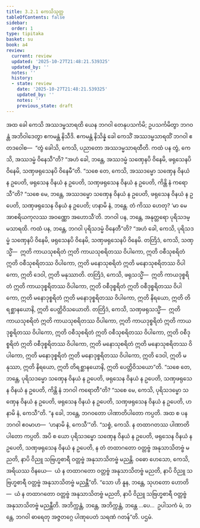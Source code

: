 ```yaml
---
title: 3.2.1 ကေသိသုတ္တ
tableOfContents: false
sidebar:
  order: 1
type: tipitaka
basket: su
book: a4
review:
  current: review
  updated: '2025-10-27T21:48:21.539325'
  updated_by: ''
  notes: ''
  history:
  - state: review
    date: '2025-10-27T21:48:21.539325'
    updated_by: ''
    notes: ''
    previous_state: draft
---
```



<ReviewStatus review={frontmatter.review} showDetails={true} />

<HypothesisAnnotation frontmatter={frontmatter} />

<DynamicBreadcrumb />

<Division number="111" book="a4" e="ch" v="15" p="427">

<Paragraph number="733" book="a4">
အထ ခေါ ကေသိ အဿဒမ္မသာရထိ ယေန ဘဂဝါ တေနုပသင်္ကမိ; ဥပသင်္ကမိတွာ ဘဂဝန္တံ အဘိဝါဒေတွာ ဧကမန္တံ နိသီဒိ. ဧကမန္တံ နိသိန္နံ ခေါ ကေသိံ အဿဒမ္မသာရထိံ ဘဂဝါ ဧတဒဝေါစ—  “တွံ ခေါသိ, ကေသိ, ပညာတော အဿဒမ္မသာရထီတိ. ကထံ ပန တွံ, ကေသိ, အဿဒမ္မံ ဝိနေသီ”တိ? “အဟံ ခေါ, ဘန္တေ, အဿဒမ္မံ သဏှေနပိ ဝိနေမိ, ဖရုသေနပိ ဝိနေမိ, သဏှဖရုသေနပိ ဝိနေမီ”တိ. “သစေ တေ, ကေသိ, အဿဒမ္မော သဏှေန ဝိနယံ န ဥပေတိ, ဖရုသေန ဝိနယံ န ဥပေတိ, သဏှဖရုသေန ဝိနယံ န ဥပေတိ, ကိန္တိ နံ ကရောသီ”တိ? “သစေ မေ, ဘန္တေ, အဿဒမ္မော သဏှေန ဝိနယံ န ဥပေတိ, ဖရုသေန ဝိနယံ န ဥပေတိ, သဏှဖရုသေန ဝိနယံ န ဥပေတိ; ဟနာမိ နံ, ဘန္တေ. တံ ကိဿ ဟေတု? ‘မာ မေ အာစရိယကုလဿ အဝဏ္ဏော အဟောသီ’တိ.
</Paragraph>

<Paragraph number="734" book="a4">
ဘဂဝါ ပန, ဘန္တေ, အနုတ္တရော ပုရိသဒမ္မသာရထိ. ကထံ ပန, ဘန္တေ, ဘဂဝါ ပုရိသဒမ္မံ ဝိနေတီ”တိ? “အဟံ ခေါ, ကေသိ, ပုရိသဒမ္မံ သဏှေနပိ ဝိနေမိ, ဖရုသေနပိ ဝိနေမိ, သဏှဖရုသေနပိ ဝိနေမိ. တတြိဒံ, ကေသိ, သဏှသ္မိံ—  ဣတိ ကာယသုစရိတံ ဣတိ ကာယသုစရိတဿ ဝိပါကော, ဣတိ ဝစီသုစရိတံ ဣတိ ဝစီသုစရိတဿ ဝိပါကော, ဣတိ မနောသုစရိတံ ဣတိ မနောသုစရိတဿ ဝိပါကော, ဣတိ ဒေဝါ, ဣတိ မနုဿာတိ. တတြိဒံ, ကေသိ, ဖရုသသ္မိံ—  ဣတိ ကာယဒုစ္စရိတံ ဣတိ ကာယဒုစ္စရိတဿ ဝိပါကော, ဣတိ ဝစီဒုစ္စရိတံ ဣတိ ဝစီဒုစ္စရိတဿ ဝိပါကော, ဣတိ မနောဒုစ္စရိတံ ဣတိ မနောဒုစ္စရိတဿ ဝိပါကော, ဣတိ နိရယော, ဣတိ တိရစ္ဆာနယောနိ, ဣတိ ပေတ္တိဝိသယောတိ.
</Paragraph>

<Paragraph number="735" book="a4">
တတြိဒံ, ကေသိ, သဏှဖရုသသ္မိံ—  ဣတိ ကာယသုစရိတံ ဣတိ ကာယသုစရိတဿ ဝိပါကော, ဣတိ ကာယဒုစ္စရိတံ ဣတိ ကာယဒုစ္စရိတဿ ဝိပါကော, ဣတိ ဝစီသုစရိတံ ဣတိ ဝစီသုစရိတဿ ဝိပါကော, ဣတိ ဝစီဒုစ္စရိတံ ဣတိ ဝစီဒုစ္စရိတဿ ဝိပါကော, ဣတိ မနောသုစရိတံ ဣတိ မနောသုစရိတဿ ဝိပါကော, ဣတိ မနောဒုစ္စရိတံ ဣတိ မနောဒုစ္စရိတဿ ဝိပါကော, ဣတိ ဒေဝါ, ဣတိ မနုဿာ, ဣတိ နိရယော, ဣတိ တိရစ္ဆာနယောနိ, ဣတိ ပေတ္တိဝိသယော”တိ.
</Paragraph>

<Paragraph number="736" book="a4">
“သစေ တေ, ဘန္တေ, ပုရိသဒမ္မော သဏှေန ဝိနယံ န ဥပေတိ, ဖရုသေန ဝိနယံ န ဥပေတိ, သဏှဖရုသေန ဝိနယံ န ဥပေတိ, ကိန္တိ နံ ဘဂဝါ ကရောတီ”တိ? “သစေ မေ, ကေသိ, ပုရိသဒမ္မော သဏှေန ဝိနယံ န ဥပေတိ, ဖရုသေန ဝိနယံ န ဥပေတိ, သဏှဖရုသေန ဝိနယံ န ဥပေတိ, ဟနာမိ နံ, ကေသီ”တိ. “န ခေါ, ဘန္တေ, ဘဂဝတော ပါဏာတိပါတော ကပ္ပတိ. အထ စ ပန ဘဂဝါ ဧဝမာဟ—  ‘ဟနာမိ နံ, ကေသီ’”တိ. “သစ္စံ, ကေသိ. န တထာဂတဿ ပါဏာတိပါတော ကပ္ပတိ. အပိ စ ယော ပုရိသဒမ္မော သဏှေန ဝိနယံ န ဥပေတိ, ဖရုသေန ဝိနယံ န ဥပေတိ, သဏှဖရုသေန ဝိနယံ န ဥပေတိ, န တံ တထာဂတော ဝတ္တဗ္ဗံ အနုသာသိတဗ္ဗံ မညတိ, နာပိ ဝိညူ သဗြဟ္မစာရီ ဝတ္တဗ္ဗံ အနုသာသိတဗ္ဗံ မညန္တိ. ဝဓော ဟေသော, ကေသိ, အရိယဿ ဝိနယေ—  ယံ န တထာဂတော ဝတ္တဗ္ဗံ အနုသာသိတဗ္ဗံ မညတိ, နာပိ ဝိညူ သဗြဟ္မစာရီ ဝတ္တဗ္ဗံ အနုသာသိတဗ္ဗံ မညန္တီ”တိ.
</Paragraph>

<Paragraph number="737" book="a4">
“သော ဟိ နူန, ဘန္တေ, သုဟတော ဟောတိ—  ယံ န တထာဂတော ဝတ္တဗ္ဗံ အနုသာသိတဗ္ဗံ မညတိ, နာပိ ဝိညူ သဗြဟ္မစာရီ ဝတ္တဗ္ဗံ အနုသာသိတဗ္ဗံ မညန္တီတိ. အဘိက္ကန္တံ, ဘန္တေ, အဘိက္ကန္တံ, ဘန္တေ …ပေ…  ဥပါသကံ မံ, ဘန္တေ, ဘဂဝါ ဓာရေတု အဇ္ဇတဂ္ဂေ ပါဏုပေတံ သရဏံ ဂတန်”တိ.

</Paragraph>
</Division>

<Paragraph number="738" type="center" book="a4">
ပဌမံ.
</Paragraph>